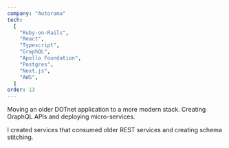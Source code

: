 ```yaml
---
company: "Autorama"
tech:
  [
    "Ruby-on-Rails",
    "React",
    "Typescript",
    "GraphQL",
    "Apollo Foundation",
    "Postgres",
    "Next.js",
    "AWS",
  ]
order: 13
---
```


Moving an older DOTnet application to a more modern stack. Creating GraphQL APIs and deploying micro-services.

I created services that consumed older REST services and creating schema stitching.
